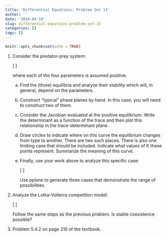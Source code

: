```yaml
---
title: 'Differential Equations: Problem Set 13'
author: ''
date: '2018-04-19'
slug: differential-equations-problem-set-15
categories: []
tags: []
---
```


```r
knitr::opts_chunk$set(echo = TRUE)
```

1.  Consider the predator-prey system:

    \[
      \begin{align*}
        N' &= rN\left(1-\frac{N}{K}\right)-\alpha NP \\
        P' &= \beta\alpha NP-\mu P,
      \end{align*}
    \]
    
    where each of the four parameters is assumed positive.
    
    a.  Find the (three) equilibria and analyze their stability which will, in general, depend on the parameters.
    
    a.  Construct "typical" phase planes by hand. In this case, you will need to construct two of them. 
    
    a.  Consider the Jacobian evaluated at the positive equilibrium. Write the determinant as a function of the trace and then plot this relationship in the trace-determinant plane.
    
    a.  Draw circles to indicate where on this curve the equilibrium changes from type to another. There are two such places. There is also one limiting case that should be included. Indicate what values of K these points represent. Summarize the meaning of this curve.
    
    a.  Finally, use your work above to analyze this specific case:
    
        \[
          \begin{align*}
            N' &= 4N\left(1-\frac{N}{K}\right)-2 NP \\
            P' &= NP-P.
          \end{align*}
         \]
         
         Use pplane to generate three cases that demonstrate the range of possibilities.
         
1.  Analyze the Lotka-Volterra competition model:

    \[
      \begin{align*}
        N_1' &= r_1N_1\left(1-\frac{N_1+\alpha_{12}N_2}{K_1}\right)\\
        N_2' &= r_2N_2\left(1-\frac{N_2+\alpha_{21}N_1}{K_2}\right).
      \end{align*}
    \]
    
    Follow the same steps as the previous problem. Is stable coexistence possible?

1.  Problem 5.4.2 on page 210 of the textbook.